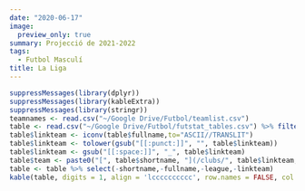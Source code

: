 ```yaml
---
date: "2020-06-17"
image:
  preview_only: true
summary: Projecció de 2021-2022
tags:
  - Futbol Masculí
title: La Liga
---
```

```r
suppressMessages(library(dplyr))
suppressMessages(library(kableExtra))
suppressMessages(library(stringr))
teamnames <- read.csv("~/Google Drive/Futbol/teamlist.csv")
table <- read.csv("~/Google Drive/Futbol/futstat_tables.csv") %>% filter(league == 'primera_1') %>% left_join(teamnames, by = "team") %>% arrange(rank) %>% mutate(league = str_sub(league,1,-3))
table$linkteam <- iconv(table$fullname,to="ASCII//TRANSLIT")
table$linkteam <- tolower(gsub("[[:punct:]]", "", table$linkteam))
table$linkteam <- gsub("[[:space:]]", "_", table$linkteam)
table$team <- paste0("[", table$shortname, "](/clubs/", table$linkteam,"_",table$league,")")
table <- table %>% select(-shortname,-fullname,-league,-linkteam)
kable(table, digits = 1, align = 'lcccccccccc', row.names = FALSE, col.names = c('Club', 'Class.', 'Punts', 'Campió', 'UCL', "Europa", "Conf", 'Descens', 'Favor', 'Contra', 'Qualitat')) %>% add_header_above(c('Projecció' = 1, 'Mitjana' = 2, 'Probabilitat (%)' = 5, 'xGols' = 3)) %>% column_spec(1, bold = T) %>% column_spec(3, border_right = T) %>% column_spec(8, border_right = T)
```

